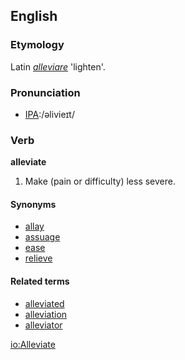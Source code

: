 ==English==

===Etymology===
Latin ''[[alleviare]]'' 'lighten'.

===Pronunciation===
*[[w:International Phonetic Alphabet|IPA]]:/əlivieɪt/

===Verb===
'''alleviate'''
# Make (pain or difficulty) less severe.

====Synonyms====
*[[allay]]
*[[assuage]]
*[[ease]]
*[[relieve]]

====Related terms====
*[[alleviated]]
*[[alleviation]]
*[[alleviator]]

[[io:Alleviate]]